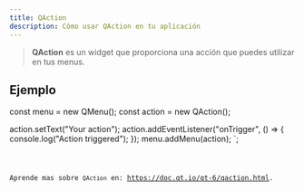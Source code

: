 ```yaml
---
title: QAction
description: Cómo usar QAction en tu aplicación
---
```



> **QAction** es un widget que proporciona una acción que puedes utilizar en tus menus.

## Ejemplo


const menu = new QMenu();
const action = new QAction();

action.setText("Your action");
action.addEventListener("onTrigger", () => {
    console.log("Action triggered");
});
menu.addMenu(action);
`;

<Code code={qActionExample} title='example_action.ts' lang='ts' />

Aprende mas sobre `QAction` en: https://doc.qt.io/qt-6/qaction.html.